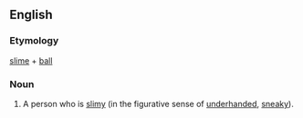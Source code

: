 ==English==
===Etymology===
[[slime]] + [[ball]]
===Noun===
{{en-noun}}
# {{slang}} A person who is [[slimy]] (in the figurative sense of [[underhanded]], [[sneaky]]).
